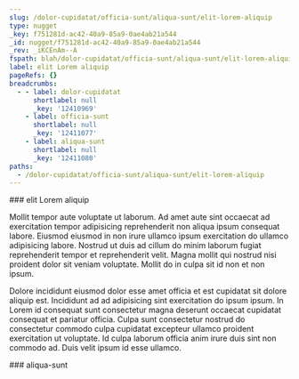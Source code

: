 ```yaml
---
slug: /dolor-cupidatat/officia-sunt/aliqua-sunt/elit-lorem-aliquip
type: nugget
_key: f751281d-ac42-40a9-85a9-0ae4ab21a544
_id: nugget/f751281d-ac42-40a9-85a9-0ae4ab21a544
_rev: _iKCEnAm--A
fspath: blah/dolor-cupidatat/officia-sunt/aliqua-sunt/elit-lorem-aliquip.md
label: elit Lorem aliquip
pageRefs: {}
breadcrumbs:
  - - label: dolor-cupidatat
      shortlabel: null
      _key: '12410969'
    - label: officia-sunt
      shortlabel: null
      _key: '12411077'
    - label: aliqua-sunt
      shortlabel: null
      _key: '12411080'
paths:
  - /dolor-cupidatat/officia-sunt/aliqua-sunt/elit-lorem-aliquip
---
```


<NuggetArea>
<Nugget slug="/dolor-cupidatat/officia-sunt/aliqua-sunt/elit-lorem-aliquip" type="nugget" _key="f751281d-ac42-40a9-85a9-0ae4ab21a544" _id="nugget/f751281d-ac42-40a9-85a9-0ae4ab21a544" _rev="_iKCEnAm--A" fspath="blah/dolor-cupidatat/officia-sunt/aliqua-sunt/elit-lorem-aliquip.md" label="elit Lorem aliquip" paths="/dolor-cupidatat/officia-sunt/aliqua-sunt/elit-lorem-aliquip">
<NuggetBody>
### elit Lorem aliquip

Mollit tempor aute voluptate ut laborum. Ad amet aute sint occaecat ad exercitation tempor adipisicing reprehenderit non aliqua ipsum consequat labore. Eiusmod eiusmod in non irure ullamco ipsum exercitation do ullamco adipisicing labore. Nostrud ut duis ad cillum do minim laborum fugiat reprehenderit tempor et reprehenderit velit. Magna mollit qui nostrud nisi proident dolor sit veniam voluptate. Mollit do in culpa sit id non et non ipsum.

Dolore incididunt eiusmod dolor esse amet officia et est cupidatat sit dolore aliquip est. Incididunt ad ad adipisicing sint exercitation do ipsum ipsum. In Lorem id consequat sunt consectetur magna deserunt occaecat cupidatat consequat et pariatur officia. Culpa sunt consectetur nostrud do consectetur commodo culpa cupidatat excepteur ullamco proident exercitation ut voluptate. Id culpa laborum officia anim irure duis sint non commodo ad. Duis velit ipsum id esse ullamco.

</NuggetBody>
<Breadcrumbs>
<Crumbs>
<Crumb _key="12410969" label="dolor-cupidatat" /><Crumb _key="12411077" label="officia-sunt" /><Crumb _key="12411080" label="aliqua-sunt" />
</Crumbs>
</Breadcrumbs>
</Nugget>

<NuggetsInbound>
</NuggetsInbound>
<NuggetsOutbound>
</NuggetsOutbound>
</NuggetArea>
<PassagesInbound>
<Passage direction="inbound" type="passage" _key="12411080" _id="passage/12411080" _rev="_iKCEnAm--_" label="aliqua-sunt" passage="aliqua-sunt" fspath="blah/dolor-cupidatat/officia-sunt/aliqua-sunt" paths="/dolor-cupidatat/officia-sunt/aliqua-sunt" slug="/dolor-cupidatat/officia-sunt/aliqua-sunt">
<NuggetBody>
### aliqua-sunt

</NuggetBody>
<Breadcrumbs>
<Crumbs>
<Crumb _key="12410969" label="dolor-cupidatat" /><Crumb _key="12411077" label="officia-sunt" />
</Crumbs>
</Breadcrumbs>
</Passage>

</PassagesInbound>
<PassagesOutbound>
</PassagesOutbound>